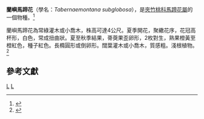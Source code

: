 {{Multiple issues|
{{copy edit|time=2016-07-11T07:44:07+00:00}}
{{non-free|time=2016-07-11T07:44:07+00:00}}
}}
{{Speciesbox
| genus = Tabernaemontana
| species = subglobosa
| authority = Merr., 1912
|}}
'''蘭嶼馬蹄花'''（學名：''Tabernaemontana subglobosa''），是[[夾竹桃科|夾竹桃科]][[馬蹄花屬|馬蹄花屬]]的一個物種。<ref>{{Cite web |url=http://taibnet.sinica.edu.tw/chi/taibnet_species_detail.php?name_code=203338 |title=蘭嶼馬蹄花，台灣物種名錄 |access-date=2017-03-18 |archive-date=2021-01-26 |archive-url=https://web.archive.org/web/20210126021808/https://taibnet.sinica.edu.tw/chi/taibnet_species_detail.php?name_code=203338 |dead-url=no }}</ref>

蘭嶼馬蹄花為常綠灌木或小喬木，株高可達4公尺。夏季開花，聚繖花序，花冠高杯形，白色，常成扭曲狀。夏至秋季結果，蓇葖果歪卵形，2枚對生，熟果橙黃至橙紅色，種子紅色。長橢圓形或倒卵形。闊葉灌木或小喬木，質感粗。淺根植物。<ref>{{Cite book|title=臺灣原生植物圖鑑|last=|first=|publisher=內政部建築研究所|year=2010年12月|isbn=978-986-02-5433-4|location=臺北縣|pages=pp241、242}}</ref>

==參考文獻==
{{reflist}}
{{Taxonbar}}

[[Category:馬蹄花屬|L]]
[[Category:1912年描述的植物|L]]